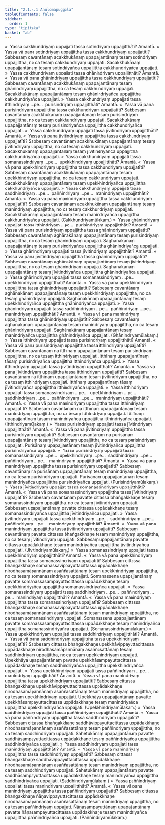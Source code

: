 ```yaml
---
title: "2.1.4.1 Anulomapuggala"
tableOfContents: false
sidebar:
  order: 1
type: "tipitaka"
basket: "ab"
---
```



<DynamicBreadcrumb />

<Division number="335">

<Paragraph number="2927">
»  Yassa cakkhundriyaṃ uppajjati tassa sotindriyaṃ uppajjitthāti? Āmantā.
</Paragraph>

<Paragraph number="2928">
«  Yassa vā pana sotindriyaṃ uppajjittha tassa cakkhundriyaṃ uppajjatīti?
</Paragraph>

<Paragraph number="2929">
Sabbesaṃ cavantānaṃ acakkhukānaṃ upapajjantānaṃ tesaṃ sotindriyaṃ uppajjittha, no ca tesaṃ cakkhundriyaṃ uppajjati. Sacakkhukānaṃ upapajjantānaṃ tesaṃ sotindriyañca uppajjittha cakkhundriyañca uppajjati.
</Paragraph>

<Paragraph number="2930">
»  Yassa cakkhundriyaṃ uppajjati tassa ghānindriyaṃ uppajjitthāti? Āmantā.
</Paragraph>

<Paragraph number="2931">
«  Yassa vā pana ghānindriyaṃ uppajjittha tassa cakkhundriyaṃ uppajjatīti?
</Paragraph>

<Paragraph number="2932">
Sabbesaṃ cavantānaṃ acakkhukānaṃ upapajjantānaṃ tesaṃ ghānindriyaṃ uppajjittha, no ca tesaṃ cakkhundriyaṃ uppajjati. Sacakkhukānaṃ upapajjantānaṃ tesaṃ ghānindriyañca uppajjittha cakkhundriyañca uppajjati.
</Paragraph>

<Paragraph number="2933">
»  Yassa cakkhundriyaṃ uppajjati tassa itthindriyaṃ …pe…  purisindriyaṃ uppajjitthāti? Āmantā.
</Paragraph>

<Paragraph number="2934">
«  Yassa vā pana purisindriyaṃ uppajjittha tassa cakkhundriyaṃ uppajjatīti?
</Paragraph>

<Paragraph number="2935">
Sabbesaṃ cavantānaṃ acakkhukānaṃ upapajjantānaṃ tesaṃ purisindriyaṃ uppajjittha, no ca tesaṃ cakkhundriyaṃ uppajjati. Sacakkhukānaṃ upapajjantānaṃ tesaṃ purisindriyañca uppajjittha cakkhundriyañca uppajjati.
</Paragraph>

<Paragraph number="2936">
»  Yassa cakkhundriyaṃ uppajjati tassa jīvitindriyaṃ uppajjitthāti? Āmantā.
</Paragraph>

<Paragraph number="2937">
«  Yassa vā pana jīvitindriyaṃ uppajjittha tassa cakkhundriyaṃ uppajjatīti?
</Paragraph>

<Paragraph number="2938">
Sabbesaṃ cavantānaṃ acakkhukānaṃ upapajjantānaṃ tesaṃ jīvitindriyaṃ uppajjittha, no ca tesaṃ cakkhundriyaṃ uppajjati. Sacakkhukānaṃ upapajjantānaṃ tesaṃ jīvitindriyañca uppajjittha cakkhundriyañca uppajjati.
</Paragraph>

<Paragraph number="2939">
»  Yassa cakkhundriyaṃ uppajjati tassa somanassindriyaṃ …pe…  upekkhindriyaṃ uppajjitthāti? Āmantā.
</Paragraph>

<Paragraph number="2940">
«  Yassa vā pana upekkhindriyaṃ uppajjittha tassa cakkhundriyaṃ uppajjatīti?
</Paragraph>

<Paragraph number="2941">
Sabbesaṃ cavantānaṃ acakkhukānaṃ upapajjantānaṃ tesaṃ upekkhindriyaṃ uppajjittha, no ca tesaṃ cakkhundriyaṃ uppajjati. Sacakkhukānaṃ upapajjantānaṃ tesaṃ upekkhindriyañca uppajjittha cakkhundriyañca uppajjati.
</Paragraph>

<Paragraph number="2942">
»  Yassa cakkhundriyaṃ uppajjati tassa saddhindriyaṃ …pe…  paññindriyaṃ …pe…  manindriyaṃ uppajjitthāti? Āmantā.
</Paragraph>

<Paragraph number="2943">
«  Yassa vā pana manindriyaṃ uppajjittha tassa cakkhundriyaṃ uppajjatīti?
</Paragraph>

<Paragraph number="2944">
Sabbesaṃ cavantānaṃ acakkhukānaṃ upapajjantānaṃ tesaṃ manindriyaṃ uppajjittha, no ca tesaṃ cakkhundriyaṃ uppajjati. Sacakkhukānaṃ upapajjantānaṃ tesaṃ manindriyañca uppajjittha cakkhundriyañca uppajjati. (Cakkhundriyamūlakaṃ.)
</Paragraph>

</Division>
<Division number="336">

<Paragraph number="2945">
»  Yassa ghānindriyaṃ uppajjati tassa itthindriyaṃ …pe…  purisindriyaṃ uppajjitthāti? Āmantā.
</Paragraph>

<Paragraph number="2946">
«  Yassa vā pana purisindriyaṃ uppajjittha tassa ghānindriyaṃ uppajjatīti?
</Paragraph>

<Paragraph number="2947">
Sabbesaṃ cavantānaṃ aghānakānaṃ upapajjantānaṃ tesaṃ purisindriyaṃ uppajjittha, no ca tesaṃ ghānindriyaṃ uppajjati. Saghānakānaṃ upapajjantānaṃ tesaṃ purisindriyañca uppajjittha ghānindriyañca uppajjati.
</Paragraph>

<Paragraph number="2948">
»  Yassa ghānindriyaṃ uppajjati tassa jīvitindriyaṃ uppajjitthāti? Āmantā.
</Paragraph>

<Paragraph number="2949">
«  Yassa vā pana jīvitindriyaṃ uppajjittha tassa ghānindriyaṃ uppajjatīti?
</Paragraph>

<Paragraph number="2950">
Sabbesaṃ cavantānaṃ aghānakānaṃ upapajjantānaṃ tesaṃ jīvitindriyaṃ uppajjittha, no ca tesaṃ ghānindriyaṃ uppajjati. Saghānakānaṃ upapajjantānaṃ tesaṃ jīvitindriyañca uppajjittha ghānindriyañca uppajjati.
</Paragraph>

<Paragraph number="2951">
»  Yassa ghānindriyaṃ uppajjati tassa somanassindriyaṃ …pe…  upekkhindriyaṃ uppajjitthāti? Āmantā.
</Paragraph>

<Paragraph number="2952">
«  Yassa vā pana upekkhindriyaṃ uppajjittha tassa ghānindriyaṃ uppajjatīti?
</Paragraph>

<Paragraph number="2953">
Sabbesaṃ cavantānaṃ aghānakānaṃ upapajjantānaṃ tesaṃ upekkhindriyaṃ uppajjittha, no ca tesaṃ ghānindriyaṃ uppajjati. Saghānakānaṃ upapajjantānaṃ tesaṃ upekkhindriyañca uppajjittha ghānindriyañca uppajjati.
</Paragraph>

<Paragraph number="2954">
»  Yassa ghānindriyaṃ uppajjati tassa saddhindriyaṃ …pe…  paññindriyaṃ …pe…  manindriyaṃ uppajjitthāti? Āmantā.
</Paragraph>

<Paragraph number="2955">
«  Yassa vā pana manindriyaṃ uppajjittha tassa ghānindriyaṃ uppajjatīti?
</Paragraph>

<Paragraph number="2956">
Sabbesaṃ cavantānaṃ aghānakānaṃ upapajjantānaṃ tesaṃ manindriyaṃ uppajjittha, no ca tesaṃ ghānindriyaṃ uppajjati. Saghānakānaṃ upapajjantānaṃ tesaṃ manindriyañca uppajjittha ghānindriyañca uppajjati. (Ghānindriyamūlakaṃ.)
</Paragraph>

</Division>
<Division number="337">

<Paragraph number="2957">
»  Yassa itthindriyaṃ uppajjati tassa purisindriyaṃ uppajjitthāti? Āmantā.
</Paragraph>

<Paragraph number="2958">
«  Yassa vā pana purisindriyaṃ uppajjittha tassa itthindriyaṃ uppajjatīti?
</Paragraph>

<Paragraph number="2959">
Sabbesaṃ cavantānaṃ na itthīnaṃ upapajjantānaṃ tesaṃ purisindriyaṃ uppajjittha, no ca tesaṃ itthindriyaṃ uppajjati. Itthīnaṃ upapajjantīnaṃ tāsaṃ purisindriyañca uppajjittha itthindriyañca uppajjati.
</Paragraph>

<Paragraph number="2960">
»  Yassa itthindriyaṃ uppajjati tassa jīvitindriyaṃ uppajjitthāti? Āmantā.
</Paragraph>

<Paragraph number="2961">
«  Yassa vā pana jīvitindriyaṃ uppajjittha tassa itthindriyaṃ uppajjatīti?
</Paragraph>

<Paragraph number="2962">
Sabbesaṃ cavantānaṃ na itthīnaṃ upapajjantānaṃ tesaṃ jīvitindriyaṃ uppajjittha, no ca tesaṃ itthindriyaṃ uppajjati. Itthīnaṃ upapajjantīnaṃ tāsaṃ jīvitindriyañca uppajjittha itthindriyañca uppajjati.
</Paragraph>

<Paragraph number="2963">
»  Yassa itthindriyaṃ uppajjati tassa somanassindriyaṃ …pe…  upekkhindriyaṃ …pe…  saddhindriyaṃ …pe…  paññindriyaṃ …pe…  manindriyaṃ uppajjitthāti? Āmantā.
</Paragraph>

<Paragraph number="2964">
«  Yassa vā pana manindriyaṃ uppajjittha tassa itthindriyaṃ uppajjatīti?
</Paragraph>

<Paragraph number="2965">
Sabbesaṃ cavantānaṃ na itthīnaṃ upapajjantānaṃ tesaṃ manindriyaṃ uppajjittha, no ca tesaṃ itthindriyaṃ uppajjati. Itthīnaṃ upapajjantīnaṃ tāsaṃ manindriyañca uppajjittha itthindriyañca uppajjati. (Itthindriyamūlakaṃ.)
</Paragraph>

</Division>
<Division number="338">

<Paragraph number="2966">
»  Yassa purisindriyaṃ uppajjati tassa jīvitindriyaṃ uppajjitthāti? Āmantā.
</Paragraph>

<Paragraph number="2967">
«  Yassa vā pana jīvitindriyaṃ uppajjittha tassa purisindriyaṃ uppajjatīti?
</Paragraph>

<Paragraph number="2968">
Sabbesaṃ cavantānaṃ na purisānaṃ upapajjantānaṃ tesaṃ jīvitindriyaṃ uppajjittha, no ca tesaṃ purisindriyaṃ uppajjati. Purisānaṃ upapajjantānaṃ tesaṃ jīvitindriyañca uppajjittha purisindriyañca uppajjati.
</Paragraph>

<Paragraph number="2969">
»  Yassa purisindriyaṃ uppajjati tassa somanassindriyaṃ …pe…  upekkhindriyaṃ …pe…  saddhindriyaṃ …pe…  paññindriyaṃ …pe…  manindriyaṃ uppajjitthāti? Āmantā.
</Paragraph>

<Paragraph number="2970">
«  Yassa vā pana manindriyaṃ uppajjittha tassa purisindriyaṃ uppajjatīti?
</Paragraph>

<Paragraph number="2971">
Sabbesaṃ cavantānaṃ na purisānaṃ upapajjantānaṃ tesaṃ manindriyaṃ uppajjittha, no ca tesaṃ purisindriyaṃ uppajjati. Purisānaṃ upapajjantānaṃ tesaṃ manindriyañca uppajjittha purisindriyañca uppajjati. (Purisindriyamūlakaṃ.)
</Paragraph>

</Division>
<Division number="339">

<Paragraph number="2972">
»  Yassa jīvitindriyaṃ uppajjati tassa somanassindriyaṃ uppajjitthāti? Āmantā.
</Paragraph>

<Paragraph number="2973">
«  Yassa vā pana somanassindriyaṃ uppajjittha tassa jīvitindriyaṃ uppajjatīti?
</Paragraph>

<Paragraph number="2974">
Sabbesaṃ cavantānaṃ pavatte cittassa bhaṅgakkhaṇe tesaṃ somanassindriyaṃ uppajjittha, no ca tesaṃ jīvitindriyaṃ uppajjati. Sabbesaṃ upapajjantānaṃ pavatte cittassa uppādakkhaṇe tesaṃ somanassindriyañca uppajjittha jīvitindriyañca uppajjati.
</Paragraph>

<Paragraph number="2975">
»  Yassa jīvitindriyaṃ uppajjati tassa upekkhindriyaṃ …pe…  saddhindriyaṃ …pe…  paññindriyaṃ …pe…  manindriyaṃ uppajjitthāti? Āmantā.
</Paragraph>

<Paragraph number="2976">
«  Yassa vā pana manindriyaṃ uppajjittha tassa jīvitindriyaṃ uppajjatīti?
</Paragraph>

<Paragraph number="2977">
Sabbesaṃ cavantānaṃ pavatte cittassa bhaṅgakkhaṇe tesaṃ manindriyaṃ uppajjittha, no ca tesaṃ jīvitindriyaṃ uppajjati. Sabbesaṃ upapajjantānaṃ pavatte cittassa uppādakkhaṇe tesaṃ manindriyañca uppajjittha jīvitindriyañca uppajjati. (Jīvitindriyamūlakaṃ.)
</Paragraph>

</Division>
<Division number="340">

<Paragraph number="2978">
»  Yassa somanassindriyaṃ uppajjati tassa upekkhindriyaṃ uppajjitthāti? Āmantā.
</Paragraph>

<Paragraph number="2979">
«  Yassa vā pana upekkhindriyaṃ uppajjittha tassa somanassindriyaṃ uppajjatīti?
</Paragraph>

<Paragraph number="2980">
Sabbesaṃ cittassa bhaṅgakkhaṇe somanassavippayuttacittassa uppādakkhaṇe nirodhasamāpannānaṃ asaññasattānaṃ tesaṃ upekkhindriyaṃ uppajjittha, no ca tesaṃ somanassindriyaṃ uppajjati. Somanassena upapajjantānaṃ pavatte somanassasampayuttacittassa uppādakkhaṇe tesaṃ upekkhindriyañca uppajjittha somanassindriyañca uppajjati.
</Paragraph>

<Paragraph number="2981">
»  Yassa somanassindriyaṃ uppajjati tassa saddhindriyaṃ …pe…  paññindriyaṃ …pe…  manindriyaṃ uppajjitthāti? Āmantā.
</Paragraph>

<Paragraph number="2982">
«  Yassa vā pana manindriyaṃ uppajjittha tassa somanassindriyaṃ uppajjatīti?
</Paragraph>

<Paragraph number="2983">
Sabbesaṃ cittassa bhaṅgakkhaṇe somanassavippayuttacittassa uppādakkhaṇe nirodhasamāpannānaṃ asaññasattānaṃ tesaṃ manindriyaṃ uppajjittha, no ca tesaṃ somanassindriyaṃ uppajjati. Somanassena upapajjantānaṃ pavatte somanassasampayuttacittassa uppādakkhaṇe tesaṃ manindriyañca uppajjittha somanassindriyañca uppajjati. (Somanassindriyamūlakaṃ.)
</Paragraph>

</Division>
<Division number="341">

<Paragraph number="2984">
»  Yassa upekkhindriyaṃ uppajjati tassa saddhindriyaṃ uppajjitthāti? Āmantā.
</Paragraph>

<Paragraph number="2985">
«  Yassa vā pana saddhindriyaṃ uppajjittha tassa upekkhindriyaṃ uppajjatīti?
</Paragraph>

<Paragraph number="2986">
Sabbesaṃ cittassa bhaṅgakkhaṇe upekkhāvippayuttacittassa uppādakkhaṇe nirodhasamāpannānaṃ asaññasattānaṃ tesaṃ saddhindriyaṃ uppajjittha, no ca tesaṃ upekkhindriyaṃ uppajjati. Upekkhāya upapajjantānaṃ pavatte upekkhāsampayuttacittassa uppādakkhaṇe tesaṃ saddhindriyañca uppajjittha upekkhindriyañca uppajjati.
</Paragraph>

<Paragraph number="2987">
»  Yassa upekkhindriyaṃ uppajjati tassa paññindriyaṃ …pe…  manindriyaṃ uppajjitthāti? Āmantā.
</Paragraph>

<Paragraph number="2988">
«  Yassa vā pana manindriyaṃ uppajjittha tassa upekkhindriyaṃ uppajjatīti?
</Paragraph>

<Paragraph number="2989">
Sabbesaṃ cittassa bhaṅgakkhaṇe upekkhāvippayuttacittassa uppādakkhaṇe nirodhasamāpannānaṃ asaññasattānaṃ tesaṃ manindriyaṃ uppajjittha, no ca tesaṃ upekkhindriyaṃ uppajjati. Upekkhāya upapajjantānaṃ pavatte upekkhāsampayuttacittassa uppādakkhaṇe tesaṃ manindriyañca uppajjittha upekkhindriyañca uppajjati. (Upekkhindriyamūlakaṃ.)
</Paragraph>

</Division>
<Division number="342">

<Paragraph number="2990">
»  Yassa saddhindriyaṃ uppajjati tassa paññindriyaṃ uppajjitthāti? Āmantā.
</Paragraph>

<Paragraph number="2991">
«  Yassa vā pana paññindriyaṃ uppajjittha tassa saddhindriyaṃ uppajjatīti?
</Paragraph>

<Paragraph number="2992">
Sabbesaṃ cittassa bhaṅgakkhaṇe saddhāvippayuttacittassa uppādakkhaṇe nirodhasamāpannānaṃ asaññasattānaṃ tesaṃ paññindriyaṃ uppajjittha, no ca tesaṃ saddhindriyaṃ uppajjati. Sahetukānaṃ upapajjantānaṃ pavatte saddhāsampayuttacittassa uppādakkhaṇe tesaṃ paññindriyañca uppajjittha saddhindriyañca uppajjati.
</Paragraph>

<Paragraph number="2993">
»  Yassa saddhindriyaṃ uppajjati tassa manindriyaṃ uppajjitthāti? Āmantā.
</Paragraph>

<Paragraph number="2994">
«  Yassa vā pana manindriyaṃ uppajjittha tassa saddhindriyaṃ uppajjatīti?
</Paragraph>

<Paragraph number="2995">
Sabbesaṃ cittassa bhaṅgakkhaṇe saddhāvippayuttacittassa uppādakkhaṇe nirodhasamāpannānaṃ asaññasattānaṃ tesaṃ manindriyaṃ uppajjittha, no ca tesaṃ saddhindriyaṃ uppajjati. Sahetukānaṃ upapajjantānaṃ pavatte saddhāsampayuttacittassa uppādakkhaṇe tesaṃ manindriyañca uppajjittha saddhindriyañca uppajjati. (Saddhindriyamūlakaṃ.)
</Paragraph>

</Division>
<Division number="343">

<Paragraph number="2996">
»  Yassa paññindriyaṃ uppajjati tassa manindriyaṃ uppajjitthāti? Āmantā.
</Paragraph>

<Paragraph number="2997">
«  Yassa vā pana manindriyaṃ uppajjittha tassa paññindriyaṃ uppajjatīti?
</Paragraph>

<Paragraph number="2998">
Sabbesaṃ cittassa bhaṅgakkhaṇe ñāṇavippayuttacittassa uppādakkhaṇe nirodhasamāpannānaṃ asaññasattānaṃ tesaṃ manindriyaṃ uppajjittha, no ca tesaṃ paññindriyaṃ uppajjati. Ñāṇasampayuttānaṃ upapajjantānaṃ pavatte ñāṇasampayuttacittassa uppādakkhaṇe tesaṃ manindriyañca uppajjittha paññindriyañca uppajjati. (Paññindriyamūlakaṃ.)
</Paragraph>
</Division>